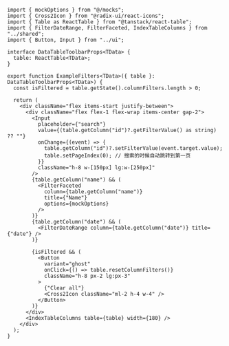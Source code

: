 
<Meta title="composite/IndexTable/Filters" />

```tsx
import { mockOptions } from "@/mocks";
import { Cross2Icon } from "@radix-ui/react-icons";
import { Table as ReactTable } from "@tanstack/react-table";
import { FilterDateRange, FilterFaceted, IndexTableColumns } from "../shared";
import { Button, Input } from "../ui";

interface DataTableToolbarProps<TData> {
  table: ReactTable<TData>;
}

export function ExampleFilters<TData>({ table }: DataTableToolbarProps<TData>) {
  const isFiltered = table.getState().columnFilters.length > 0;

  return (
    <div className="flex items-start justify-between">
      <div className="flex flex-1 flex-wrap items-center gap-2">
        <Input
          placeholder={"search"}
          value={(table.getColumn("id")?.getFilterValue() as string) ?? ""}
          onChange={(event) => {
            table.getColumn("id")?.setFilterValue(event.target.value);
            table.setPageIndex(0); // 搜索的时候自动跳转到第一页
          }}
          className="h-8 w-[150px] lg:w-[250px]"
        />
        {table.getColumn("name") && (
          <FilterFaceted
            column={table.getColumn("name")}
            title={"Name"}
            options={mockOptions}
          />
        )}
        {table.getColumn("date") && (
          <FilterDateRange column={table.getColumn("date")} title={"date"} />
        )}

        {isFiltered && (
          <Button
            variant="ghost"
            onClick={() => table.resetColumnFilters()}
            className="h-8 px-2 lg:px-3"
          >
            {"Clear all"}
            <Cross2Icon className="ml-2 h-4 w-4" />
          </Button>
        )}
      </div>
      <IndexTableColumns table={table} width={180} />
    </div>
  );
}
```